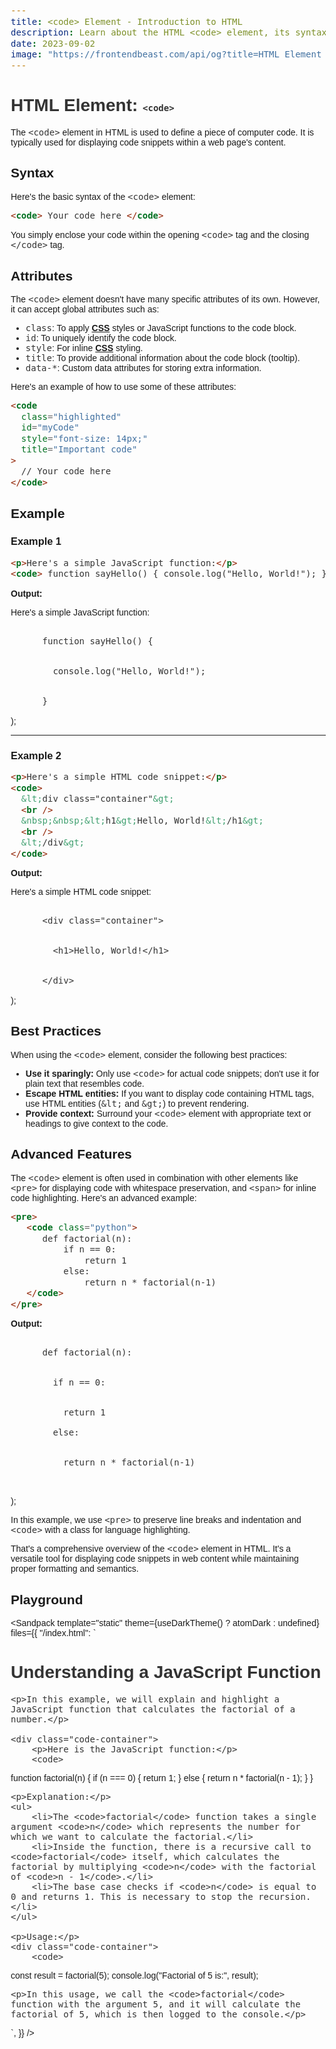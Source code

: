 ```yaml
---
title: <code> Element - Introduction to HTML
description: Learn about the HTML <code> element, its syntax, attributes, best practices, and more.
date: 2023-09-02
image: "https://frontendbeast.com/api/og?title=HTML Element - code&desc=Learn about the code element, its syntax, attributes, best practices."
---
```



# HTML Element: `<code>`

The `<code>` element in HTML is used to define a piece of computer code. It is typically used for displaying code snippets within a web page's content.

## Syntax

Here's the basic syntax of the `<code>` element:

```html showLineNumbers /code/1,3
<code> Your code here </code>
```

You simply enclose your code within the opening `<code>` tag and the closing `</code>` tag.

## Attributes

The `<code>` element doesn't have many specific attributes of its own. However, it can accept global attributes such as:

- `class`: To apply [**CSS**](/css) styles or JavaScript functions to the code block.
- `id`: To uniquely identify the code block.
- `style`: For inline [**CSS**](/css) styling.
- `title`: To provide additional information about the code block (tooltip).
- `data-*`: Custom data attributes for storing extra information.

Here's an example of how to use some of these attributes:

```html showLineNumbers {2-5}
<code
  class="highlighted"
  id="myCode"
  style="font-size: 14px;"
  title="Important code"
>
  // Your code here
</code>
```

## Example

### Example 1

```html showLineNumbers /code/
<p>Here's a simple JavaScript function:</p>
<code> function sayHello() { console.log("Hello, World!"); } </code>
```

**Output:**

  <div>
    <p>Here's a simple JavaScript function:</p>
    <code>
      function sayHello() &#123;
      <br />
      &nbsp;&nbsp;console.log("Hello, World!");
      <br />
      &#125;
    </code>
  </div>
);

<CodeExample1 />

---

### Example 2

```html showLineNumbers /code/2,3
<p>Here's a simple HTML code snippet:</p>
<code>
  &lt;div class="container"&gt;
  <br />
  &nbsp;&nbsp;&lt;h1&gt;Hello, World!&lt;/h1&gt;
  <br />
  &lt;/div&gt;
</code>
```

**Output:**

  <div>
    <p>Here's a simple HTML code snippet:</p>
    <code>
      &lt;div class="container"&gt;
      <br />
      &nbsp;&nbsp;&lt;h1&gt;Hello, World!&lt;/h1&gt;
      <br />
      &lt;/div&gt;
    </code>
  </div>
);

<CodeExample2 />

## Best Practices

When using the `<code>` element, consider the following best practices:

- **Use it sparingly:** Only use `<code>` for actual code snippets; don't use it for plain text that resembles code.
- **Escape HTML entities:** If you want to display code containing HTML tags, use HTML entities (`&lt;` and `&gt;`) to prevent rendering.
- **Provide context:** Surround your `<code>` element with appropriate text or headings to give context to the code.

## Advanced Features

The `<code>` element is often used in combination with other elements like `<pre>` for displaying code with whitespace preservation, and `<span>` for inline code highlighting. Here's an advanced example:

```html showLineNumbers /code/
<pre>
   <code class="python">
      def factorial(n):
          if n == 0:
              return 1
          else:
              return n * factorial(n-1)
   </code>
</pre>
```

**Output:**

  <pre>
    <code className="python">
      def factorial(n):
      <br />
      &nbsp;&nbsp;if n == 0:
      <br />
      &nbsp;&nbsp;&nbsp;&nbsp;return 1<br />
      &nbsp;&nbsp;else:
      <br />
      &nbsp;&nbsp;&nbsp;&nbsp;return n * factorial(n-1)
    </code>
  </pre>
);

<CodeExample3 />

In this example, we use `<pre>` to preserve line breaks and indentation and `<code>` with a class for language highlighting.

That's a comprehensive overview of the `<code>` element in HTML. It's a versatile tool for displaying code snippets in web content while maintaining proper formatting and semantics.

## Playground

<Sandpack
  template="static"
  theme={useDarkTheme() ? atomDark : undefined}
  files={{
    "/index.html": `<!DOCTYPE html>
<html lang="en">
<head>
    <meta charset="UTF-8">
    <meta name="viewport" content="width=device-width, initial-scale=1.0">
    <title>Code Example</title>
    <style>
        body {
            font-family: Arial, sans-serif;
            margin: 20px;
        }
        h1 {
            color: #333;
        }
        .code-container {
            background-color: #f4f4f4;
            padding: 10px;
            border: 1px solid #ccc;
            border-radius: 5px;
            margin-top: 10px;
        }
        code {
            font-size: 14px;
            color: #333;
        }
    </style>
</head>
<body>
    <h1>Understanding a JavaScript Function</h1>

    <p>In this example, we will explain and highlight a JavaScript function that calculates the factorial of a number.</p>

    <div class="code-container">
        <p>Here is the JavaScript function:</p>
        <code>

function factorial(n) {
if (n === 0) {
return 1;
} else {
return n \* factorial(n - 1);
}
}

</code>
</div>

    <p>Explanation:</p>
    <ul>
        <li>The <code>factorial</code> function takes a single argument <code>n</code> which represents the number for which we want to calculate the factorial.</li>
        <li>Inside the function, there is a recursive call to <code>factorial</code> itself, which calculates the factorial by multiplying <code>n</code> with the factorial of <code>n - 1</code>.</li>
        <li>The base case checks if <code>n</code> is equal to 0 and returns 1. This is necessary to stop the recursion.</li>
    </ul>

    <p>Usage:</p>
    <div class="code-container">
        <code>

const result = factorial(5);
console.log("Factorial of 5 is:", result);

</code>
</div>

    <p>In this usage, we call the <code>factorial</code> function with the argument 5, and it will calculate the factorial of 5, which is then logged to the console.</p>

</body>
</html>`,
  }}
/>
